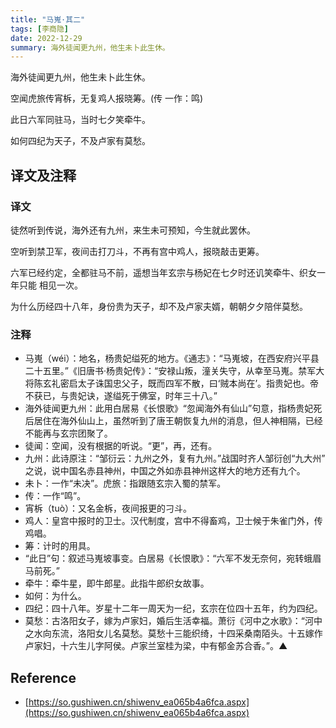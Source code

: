 ```yaml
---
title: "马嵬·其二"
tags: [李商隐]
date: 2022-12-29
summary: 海外徒闻更九州，他生未卜此生休。
---
```


海外徒闻更九州，他生未卜此生休。

空闻虎旅传宵柝，无复鸡人报晓筹。(传 一作：鸣)

此日六军同驻马，当时七夕笑牵牛。

如何四纪为天子，不及卢家有莫愁。

## 译文及注释

### 译文

徒然听到传说，海外还有九州，来生未可预知，今生就此罢休。

空听到禁卫军，夜间击打刀斗，不再有宫中鸡人，报晓敲击更筹。

六军已经约定，全都驻马不前，遥想当年玄宗与杨妃在七夕时还讥笑牵牛、织女一年只能
相见一次。

为什么历经四十八年，身份贵为天子，却不及卢家夫婿，朝朝夕夕陪伴莫愁。

### 注释

- 马嵬（wéi）：地名，杨贵妃缢死的地方。《通志》：“马嵬坡，在西安府兴平县二十五里。”《旧唐书·杨贵妃传》：“安禄山叛，潼关失守，从幸至马嵬。禁军大将陈玄礼密启太子诛国忠父子，既而四军不散，曰‘贼本尚在’。指贵妃也。帝不获已，与贵妃诀，遂缢死于佛室，时年三十八。”
- 海外徒闻更九州：此用白居易《长恨歌》“忽闻海外有仙山”句意，指杨贵妃死后居住在海外仙山上，虽然听到了唐王朝恢复九州的消息，但人神相隔，已经不能再与玄宗团聚了。
- 徒闻：空闻，没有根据的听说。“更”，再，还有。
- 九州：此诗原注：“邹衍云：九州之外，复有九州。”战国时齐人邹衍创“九大州” 之说，说中国名赤县神州，中国之外如赤县神州这样大的地方还有九个。
- 未卜：一作“未决”。虎旅：指跟随玄宗入蜀的禁军。
- 传：一作“鸣”。
- 宵柝（tuò）：又名金柝，夜间报更的刁斗。
- 鸡人：皇宫中报时的卫士。汉代制度，宫中不得畜鸡，卫士候于朱雀门外，传鸡唱。
- 筹：计时的用具。
- “此日”句：叙述马嵬坡事变。白居易《长恨歌》：“六军不发无奈何，宛转蛾眉马前死。”
- 牵牛：牵牛星，即牛郎星。此指牛郎织女故事。
- 如何：为什么。
- 四纪：四十八年。岁星十二年一周天为一纪，玄宗在位四十五年，约为四纪。
- 莫愁：古洛阳女子，嫁为卢家妇，婚后生活幸福。萧衍《河中之水歌》：“河中之水向东流，洛阳女儿名莫愁。莫愁十三能织绮，十四采桑南陌头。十五嫁作卢家妇，十六生儿字阿侯。卢家兰室桂为梁，中有郁金苏合香。”。▲

## Reference

- [https://so.gushiwen.cn/shiwenv_ea065b4a6fca.aspx](https://so.gushiwen.cn/shiwenv_ea065b4a6fca.aspx)